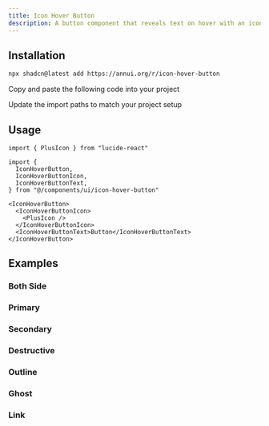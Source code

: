 ```yaml
---
title: Icon Hover Button
description: A button component that reveals text on hover with an icon.
---
```


<ComponentPreview name="icon-hover-button-demo" />

## Installation

<ComponentInstall>

<CLIInstall>
  
```bash
npx shadcn@latest add https://annui.org/r/icon-hover-button
```

</CLIInstall>

<ManualInstall>

<Steps>

<Step>

Copy and paste the following code into your project

</Step>

<ComponentSource name="icon-hover-button" />

<Step>

Update the import paths to match your project setup

</Step>

</Steps>

</ManualInstall>

</ComponentInstall>

## Usage

```tsx
import { PlusIcon } from "lucide-react"

import {
  IconHoverButton,
  IconHoverButtonIcon,
  IconHoverButtonText,
} from "@/components/ui/icon-hover-button"
```

```tsx
<IconHoverButton>
  <IconHoverButtonIcon>
    <PlusIcon />
  </IconHoverButtonIcon>
  <IconHoverButtonText>Button</IconHoverButtonText>
</IconHoverButton>
```

## Examples

### Both Side

<ComponentPreview
  name="icon-hover-button-both-side"
  description="Icon hover button with icons on both sides."
/>

### Primary

<ComponentPreview
  name="icon-hover-button-primary"
  description="Icon hover button with primary styling."
/>

### Secondary

<ComponentPreview
  name="icon-hover-button-secondary"
  description="Icon hover button with secondary styling."
/>

### Destructive

<ComponentPreview
  name="icon-hover-button-destructive"
  description="A component that allows you to create an icon hover button with the destructive variant."
/>

### Outline

<ComponentPreview
  name="icon-hover-button-outline"
  description="A component that allows you to create an icon hover button with the outline variant."
/>

### Ghost

<ComponentPreview
  name="icon-hover-button-ghost"
  description="A component that allows you to create an icon hover button with the ghost variant."
/>

### Link

<ComponentPreview
  name="icon-hover-button-link"
  description="A component that allows you to create an icon hover button with the link variant."
/>
